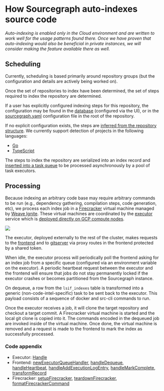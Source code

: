 # How Sourcegraph auto-indexes source code

_Auto-indexing is enabled only in the Cloud environment and are written to work well for the usage patterns found there. Once we have proven that auto-indexing would also be beneficial in private instances, we will consider making the feature available there as well._

## Scheduling

Currently, scheduling is based primarily around repository groups (but the configuration and details are actively being worked on).

Once the set of repositories to index have been determined, the set of steps required to index the repository are determined.

If a user has explicitly configured indexing steps for this repository, the configuration may be found in the [database](https://sourcegraph.com/search?q=context:global+repo:%5Egithub%5C.com/sourcegraph/sourcegraph%24%40main+file:%5Einternal/codeintel/autoindex/enqueuer/index_records%5C.go+func+%28s+*IndexEnqueuer%29+getIndexRecordsFromConfigurationInDatabase%28&patternType=literal) (configured via the UI), or in the [sourcegraph.yaml](https://sourcegraph.com/search?q=context:global+repo:%5Egithub%5C.com/sourcegraph/sourcegraph%24%40main+file:%5Einternal/codeintel/autoindex/enqueuer/index_records%5C.go+func+%28s+*IndexEnqueuer%29+getIndexRecordsFromConfigurationInRepository%28&patternType=literal) configuration file in the root of the repository.

If no explicit configuration exists, the steps are [inferred from the repository structure](https://sourcegraph.com/search?q=context:global+repo:%5Egithub%5C.com/sourcegraph/sourcegraph%24%40main+file:%5Einternal/codeintel/autoindex/enqueuer/index_records%5C.go+func+%28s+*IndexEnqueuer%29+inferIndexRecordsFromRepositoryStructure%28&patternType=literal). We currently support detection of projects in the following languages:

- [Go](https://sourcegraph.com/search?q=context:global+repo:%5Egithub%5C.com/sourcegraph/sourcegraph%24%40main+file:%5Elib/codeintel/autoindex/inference/go%5C.go+func+InferGoIndexJobs%28&patternType=literal)
- [TypeScript](https://sourcegraph.com/search?q=context:global+repo:%5Egithub%5C.com/sourcegraph/sourcegraph%24%40main+file:%5Elib/codeintel/autoindex/inference/typescript%5C.go+func+InferTypeScriptIndexJobs%28&patternType=literal)

The steps to index the repository are serialized into an index record and [inserted into a task queue](https://sourcegraph.com/search?q=context:global+repo:%5Egithub%5C.com/sourcegraph/sourcegraph%24%40main+file:%5Einternal/codeintel/stores/dbstore/indexes%5C.go+func+%28s+*Store%29+InsertIndexes%28&patternType=literal) to be processed asynchronously by a pool of task executors.

## Processing

Because indexing an arbitrary code base may require arbitrary commands to be run (e.g., dependency gathering, compilation steps, code generation, etc), we process each index job in a [Firecracker](https://firecracker-microvm.github.io/) virtual machine managed by [Weave Ignite](https://ignite.readthedocs.io/en/stable/). These virtual machines are coordinated by the [executor](https://github.com/sourcegraph/sourcegraph/tree/main/cmd/executor) service which is [deployed directly on GCP compute nodes](/dev/background-information/codeintel/deployment).

![](https://storage.googleapis.com/sourcegraph-assets/Docs/executor.svg)

The executor, deployed externally to the rest of the cluster, makes requests to the [frontend](https://github.com/sourcegraph/sourcegraph/tree/main/enterprise/cmd/frohtend) and to [gitserver](https://github.com/sourcegraph/sourcegraph/tree/main/cmd/gitserver) via proxy routes in the frontend protected by a shared token.

When idle, the executor process will periodically poll the frontend asking for an index job from a specific queue (configured via an environment variable on the executor). A periodic heartbeat request between the executor and the frontend will ensure that jobs do not stay permanently locked if the executor crashes or becomes partitioned from the Sourcegraph instance.

On dequeue, a row from the `lsif_indexes` table is transformed into a generic (non-code-intel-specific) task to be sent back to the executor. This payload consists of a sequence of docker and src-cli commands to run.

Once the executor receives a job, it will clone the target repository and checkout a target commit. A Firecracker virtual machine is started and the local git clone is copied into it. The commands encoded in the dequeued job are invoked inside of the virtual machine. Once done, the virtual machine is removed and a request is made to the frontend to mark the index as successfully processed.

### Code appendix

- Executor: [Handle](https://sourcegraph.com/search?q=context:global+repo:%5Egithub%5C.com/sourcegraph/sourcegraph%24%40main+file:%5Eenterprise/cmd/executor/internal/worker/handler%5C.go+func+%28h+*handler%29+Handle%28&patternType=literal)
- Frontend: [newExecutorQueueHandler](https://sourcegraph.com/search?q=context:global+repo:%5Egithub%5C.com/sourcegraph/sourcegraph%24%401198fda+file:%5Ecmd/frontend/internal/executorqueue/queuehandler%5C.go%24+newExecutorQueueHandler&patternType=literal), [handleDequeue](https://sourcegraph.com/search?q=context:global+repo:%5Egithub%5C.com/sourcegraph/sourcegraph%24%40main+file:%5Ecmd/frontend/internal/executorqueue/handler/routes.go%24+func+%28h+*handler%29+handleDequeue%28&patternType=literal), [handleHeartbeat](https://sourcegraph.com/search?q=context:global+repo:%5Egithub%5C.com/sourcegraph/sourcegraph%24%40main+file:%5Ecmd/frontend/internal/executorqueue/handler/routes.go%24+func+%28h+*handler%29+handleHeartbeat%28&patternType=literal), [handleAddExecutionLogEntry](https://sourcegraph.com/search?q=context:global+repo:%5Egithub%5C.com/sourcegraph/sourcegraph%24%40main+file:%5Ecmd/frontend/internal/executorqueue/handler/routes.go%24+func+%28h+*handler%29+handleAddExecutionLogEntry%28&patternType=literal), [handleMarkComplete](https://sourcegraph.com/search?q=context:global+repo:%5Egithub%5C.com/sourcegraph/sourcegraph%24%40main+file:%5Ecmd/frontend/internal/executorqueue/handler/routes.go%24+func+%28h+*handler%29+handleMarkComplete%28&patternType=literal), [transformRecord](https://sourcegraph.com/search?q=context:global+repo:%5Egithub%5C.com/sourcegraph/sourcegraph%24%40main+file:%5Ecmd/frontend/internal/executorqueue/queues/codeintel/transform.go%24+func+transformRecord%28&patternType=literal)
- Firecracker: [setupFirecracker](https://sourcegraph.com/search?q=context:global+repo:%5Egithub%5C.com/sourcegraph/sourcegraph%24%40main+file:%5Eenterprise/cmd/executor/internal/command/firecracker%5C.go+func+setupFirecracker%28&patternType=literal), [teardownFirecracker](https://sourcegraph.com/search?q=context:global+repo:%5Egithub%5C.com/sourcegraph/sourcegraph%24%40main+file:%5Eenterprise/cmd/executor/internal/command/firecracker%5C.go+func+teardownFirecracker%28&patternType=literal), [formatFirecrackerCommand](https://sourcegraph.com/search?q=context:global+repo:%5Egithub%5C.com/sourcegraph/sourcegraph%24%40main+file:%5Eenterprise/cmd/executor/internal/command/firecracker%5C.go+func+formatFirecrackerCommand%28&patternType=literal)
